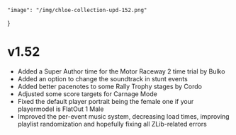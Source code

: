     "image": "/img/chloe-collection-upd-152.png"
}

# v1.52

- Added a Super Author time for the Motor Raceway 2 time trial by Bulko
- Added an option to change the soundtrack in stunt events
- Added better pacenotes to some Rally Trophy stages by Cordo
- Adjusted some score targets for Carnage Mode
- Fixed the default player portrait being the female one if your playermodel is FlatOut 1 Male
- Improved the per-event music system, decreasing load times, improving playlist randomization and hopefully fixing all ZLib-related errors